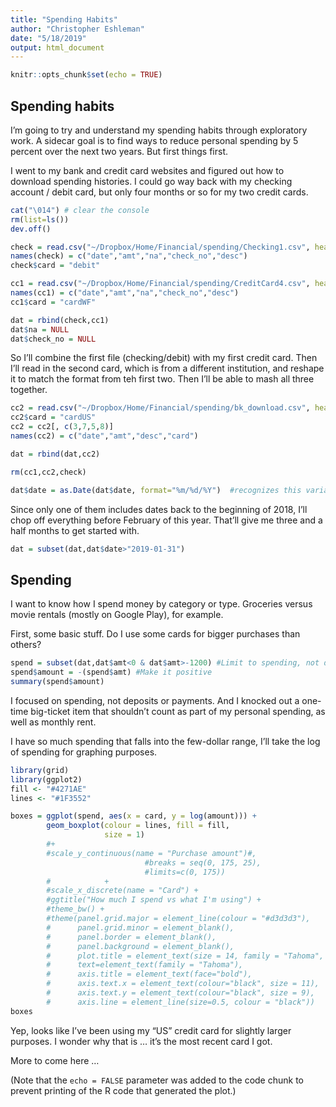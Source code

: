 ```yaml
---
title: "Spending Habits"
author: "Christopher Eshleman"
date: "5/18/2019"
output: html_document
---
```


```r
knitr::opts_chunk$set(echo = TRUE)
```

## Spending habits
I'm going to try and understand my spending habits through exploratory work. 
A sidecar goal is to find ways to reduce personal spending by 5 percent over the next two years. But first things first. 

I went to my bank and credit card websites and figured out how to download spending histories. I could go way back with my checking account / debit card, but only four months or so for my two credit cards. 

```r

cat("\014") # clear the console
rm(list=ls())
dev.off() 

check = read.csv("~/Dropbox/Home/Financial/spending/Checking1.csv", header=F) 
names(check) = c("date","amt","na","check_no","desc") 
check$card = "debit" 

cc1 = read.csv("~/Dropbox/Home/Financial/spending/CreditCard4.csv", header=F) 
names(cc1) = c("date","amt","na","check_no","desc") 
cc1$card = "cardWF" 

dat = rbind(check,cc1) 
dat$na = NULL 
dat$check_no = NULL 

``` 

So I'll combine the first file (checking/debit) with my first credit card. 
Then I'll read in the second card, which is from a different institution, and reshape it to match the format from teh first two. Then I'll be able to mash all three together. 

```r
cc2 = read.csv("~/Dropbox/Home/Financial/spending/bk_download.csv", header=F) 
cc2$card = "cardUS" 
cc2 = cc2[, c(3,7,5,8)] 
names(cc2) = c("date","amt","desc","card") 

dat = rbind(dat,cc2) 

rm(cc1,cc2,check) 

dat$date = as.Date(dat$date, format="%m/%d/%Y")  #recognizes this variable as a date. 
```

Since only one of them includes dates back to the beginning of 2018, I'll chop off everything before February of this year. That'll give me three and a half months to get started with. 

```r
dat = subset(dat,dat$date>"2019-01-31") 
```

## Spending 

I want to know how I spend money by category or type. Groceries versus movie rentals (mostly on Google Play), for example. 

First, some basic stuff. Do I use some cards for bigger purchases than others? 

```r
spend = subset(dat,dat$amt<0 & dat$amt>-1200) #Limit to spending, not deposits or payments
spend$amount = -(spend$amt) #Make it positive
summary(spend$amount) 
```

I focused on spending, not deposits or payments. And I knocked out a one-time big-ticket item that shouldn't count as part of my personal spending, as well as monthly rent. 

I have so much spending that falls into the few-dollar range, I'll take the log of spending for graphing purposes. 

```r
library(grid)
library(ggplot2) 
fill <- "#4271AE"
lines <- "#1F3552"

boxes = ggplot(spend, aes(x = card, y = log(amount))) +
        geom_boxplot(colour = lines, fill = fill,
                     size = 1) 
        #+
        #scale_y_continuous(name = "Purchase amount")#,
                              #breaks = seq(0, 175, 25),
                              #limits=c(0, 175)) 
        #            +
        #scale_x_discrete(name = "Card") +
        #ggtitle("How much I spend vs what I'm using") +
        #theme_bw() +
        #theme(panel.grid.major = element_line(colour = "#d3d3d3"),
        #      panel.grid.minor = element_blank(),
        #      panel.border = element_blank(),
        #      panel.background = element_blank(),
        #      plot.title = element_text(size = 14, family = "Tahoma", face = "bold"),
        #      text=element_text(family = "Tahoma"),
        #      axis.title = element_text(face="bold"),
        #      axis.text.x = element_text(colour="black", size = 11),
        #      axis.text.y = element_text(colour="black", size = 9),
        #      axis.line = element_line(size=0.5, colour = "black"))
boxes
```

Yep, looks like I've been using my "US" credit card for slightly larger purposes. I wonder why that is ... it's the most recent card I got. 

More to come here ... 

(Note that the `echo = FALSE` parameter was added to the code chunk to prevent printing of the R code that generated the plot.) 

